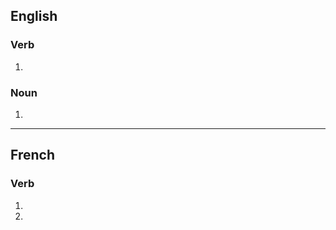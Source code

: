 {{also|tremblés}}
==English==

===Verb===
{{head|en|verb form}}

# {{en-third-person singular of|tremble}}

===Noun===
{{head|en|noun plural form}}

# {{plural of|tremble|lang=en}}

----

==French==

===Verb===
{{fr-verb-form}}

# {{inflection of|trembler||2|s|pres|indc|lang=fr}}
# {{inflection of|trembler||2|s|pres|subj|lang=fr}}